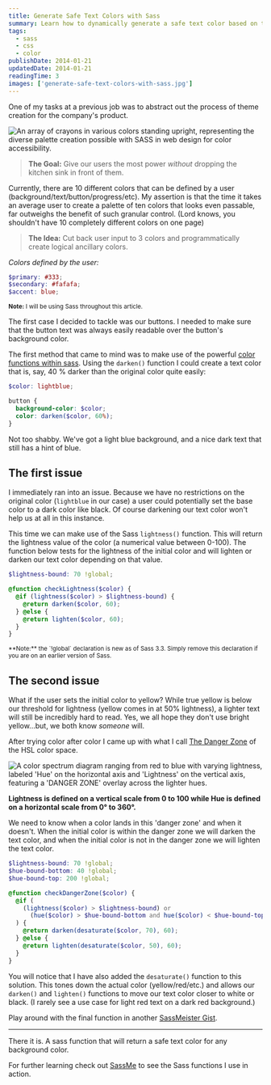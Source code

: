 ```yaml
---
title: Generate Safe Text Colors with Sass
summary: Learn how to dynamically generate a safe text color based on the background color with Sass.
tags:
  - sass
  - css
  - color
publishDate: 2014-01-21
updatedDate: 2014-01-21
readingTime: 3
images: ['generate-safe-text-colors-with-sass.jpg']
---
```


One of my tasks at a previous job was to abstract out the process of theme creation for the company's product.

![An array of crayons in various colors standing upright, representing the diverse palette creation possible with SASS in web design for color accessibility.](generate-safe-text-colors-with-sass.jpg)

> **The Goal:** Give our users the most power _without_ dropping the kitchen sink in front of them.

Currently, there are 10 different colors that can be defined by a user (background/text/button/progress/etc). My
assertion is that the time it takes an average user to create a palette of ten colors that looks even passable, far
outweighs the benefit of such granular control. (Lord knows, you shouldn't have 10 completely different colors on one page)

> **The Idea:** Cut back user input to 3 colors and programmatically create logical ancillary colors.

_Colors defined by the user:_

```scss
$primary: #333;
$secondary: #fafafa;
$accent: blue;
```

<small>**Note:** I will be using Sass throughout this article.</small>

The first case I decided to tackle was our buttons. I needed to make sure that the button text was always easily
readable over the button's background color.

The first method that came to mind was to make use of the powerful [color functions within sass][colorfunctions].
Using the `darken()` function I could create a text color that is, say, 40 % darker than the original color quite easily:

```scss
$color: lightblue;

button {
  background-color: $color;
  color: darken($color, 60%);
}
```

Not too shabby. We've got a light blue background, and a nice dark text that still has a hint of blue.

## The first issue

I immediately ran into an issue. Because we have no restrictions on the original color (`lightblue` in our case) a
user could potentially set the base color to a dark color like black. Of course darkening our text color won't help
us at all in this instance.

This time we can make use of the Sass `lightness()` function. This will return the lightness value of the color (a
numerical value between 0-100). The function below tests for the lightness of the initial color and will lighten or
darken our text color depending on that value.

```scss
$lightness-bound: 70 !global;

@function checkLightness($color) {
  @if (lightness($color) > $lightness-bound) {
    @return darken($color, 60);
  } @else {
    @return lighten($color, 60);
  }
}
```

<small>
  **Note:** the `!global` declaration is new as of Sass 3.3. Simply remove this
  declaration if you are on an earlier version of Sass.
</small>

## The second issue

What if the user sets the initial color to yellow? While true yellow is below our threshold for lightness (yellow
comes in at 50% lightness), a lighter text will still be incredibly hard to read. Yes, we all hope they don't use
bright yellow...but, we both know _someone_ will.

After trying color after color I came up with what I call [The Danger Zone][dangerzone] of the HSL color space.

![A color spectrum diagram ranging from red to blue with varying lightness, labeled 'Hue' on the horizontal axis and 'Lightness' on the vertical axis, featuring a 'DANGER ZONE' overlay across the lighter hues.](hsl_vmazor.jpg)

**Lightness is defined on a vertical scale from 0 to 100 while Hue is defined on a horizontal scale from 0&deg;
to 360&deg;.**

We need to know when a color lands in this 'danger zone' and when it doesn't. When the initial color is within the
danger zone we will darken the text color, and when the initial color is not in the danger zone we will lighten the
text color.

```scss
$lightness-bound: 70 !global;
$hue-bound-bottom: 40 !global;
$hue-bound-top: 200 !global;

@function checkDangerZone($color) {
  @if (
    (lightness($color) > $lightness-bound) or
      (hue($color) > $hue-bound-bottom and hue($color) < $hue-bound-top)
  ) {
    @return darken(desaturate($color, 70), 60);
  } @else {
    @return lighten(desaturate($color, 50), 60);
  }
}
```

You will notice that I have also added the `desaturate()` function to this solution. This tones down the actual
color (yellow/red/etc.) and allows our `darken()` and `lighten()` functions to move our text color closer to white or black. (I rarely see a use case for light red text on a dark red background.)

Play around with the final function in another [SassMeister Gist][finaltry].

---

There it is. A sass function that will return a safe text color for any background color.

For further learning check out [SassMe][sassme] to see the Sass functions I use in action.

[gist]: https://gist.github.com/benjamincharity/8531621.js
[colorfunctions]: https://sass-lang.com/documentation/Sass/Script/Functions.html
[firsttry]: https://sassmeister.com/gist/benjamincharity/8546697
[secondtry]: https://sassmeister.com/gist/benjamincharity/8531621
[finaltry]: https://sassmeister.com/gist/benjamincharity/8548185
[dangerzone]: https://youtu.be/RRU3I_o1vLc
[sassme]: https://sassme.arc90.com/
